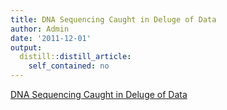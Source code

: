 ```yaml
---
title: DNA Sequencing Caught in Deluge of Data
author: Admin
date: '2011-12-01'
output:
  distill::distill_article:
    self_contained: no
---
```


[DNA Sequencing Caught in Deluge of Data](http://www.nytimes.com/2011/12/01/business/dna-sequencing-caught-in-deluge-of-data.html)
